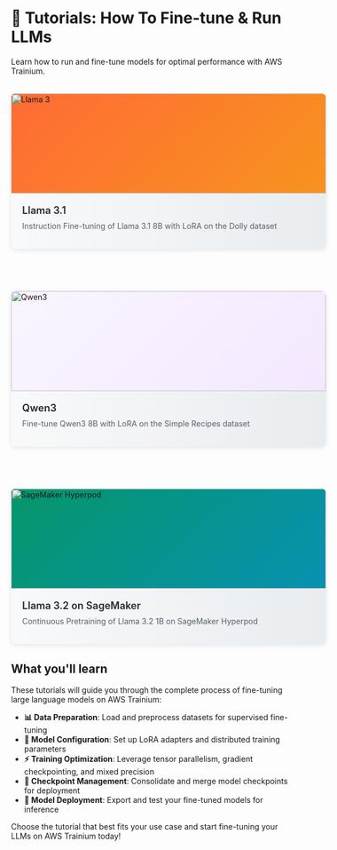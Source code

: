 <!---
Copyright 2025 The HuggingFace Team. All rights reserved.

Licensed under the Apache License, Version 2.0 (the "License");
you may not use this file except in compliance with the License.
You may obtain a copy of the License at

    http://www.apache.org/licenses/LICENSE-2.0

Unless required by applicable law or agreed to in writing, software
distributed under the License is distributed on an "AS IS" BASIS,
WITHOUT WARRANTIES OR CONDITIONS OF ANY KIND, either express or implied.
See the License for the specific language governing permissions and
limitations under the License.
-->
# 🚀  Tutorials: How To Fine-tune & Run LLMs

Learn how to run and fine-tune models for optimal performance with AWS Trainium.
<div style="display: grid !important; grid-template-columns: repeat(auto-fit, minmax(400px, 1fr)) !important; gap: 24px !important; margin: 32px -32px !important; padding: 0 32px !important; max-width: none !important; width: calc(100% + 64px) !important;">

<a href="./finetune_llama" style="text-decoration: none !important; color: inherit !important; display: block !important;">
<div style="border-radius: 8px !important; background-color: white !important; box-shadow: 0 2px 8px rgba(0,0,0,0.1) !important; transition: all 0.3s ease-in-out !important; cursor: pointer !important; display: flex !important; flex-direction: column !important; height: 280px !important; width: 100% !important; border: none !important;"
onmouseover="this.style.transform='translateY(-4px)'; this.style.boxShadow='0 8px 24px rgba(0,0,0,0.15)'; this.querySelector('.card-content').style.backgroundPosition='0% 0'" onmouseout="this.style.transform='translateY(0)'; this.style.boxShadow='0 2px 8px rgba(0,0,0,0.1)'; this.querySelector('.card-content').style.backgroundPosition='100% 0'">
  <div style="height: 180px !important; width: 100% !important; background: linear-gradient(135deg, #FF6B35 0%, #F7931E 100%) !important; display: flex !important; align-items: center !important; justify-content: center !important; position: relative !important; border: none !important; margin: 0 !important; padding: 0 !important; border-radius: 8px 8px 0 0 !important; overflow: hidden !important;">
    <img src="https://huggingface.co/datasets/huggingface/documentation-images/resolve/main/optimum/neuron/training_tutorials/llama-logo.png" alt="Llama 3" style="width: 100% !important; height: 100% !important; object-fit: cover !important; border: none !important; border-radius: 8px 8px 0 0 !important;" onerror="this.outerHTML='<div style=\'color: white; font-size: 48px; font-weight: bold; z-index: 10;
position: relative;\'>🦙</div>'"/>
  </div>
  <div class="card-content" style="padding: 20px !important; background: white !important;
background-image: linear-gradient(90deg, transparent 0%, #f8f9fa 50%, #e9ecef 100%) !important; background-size: 200% 100% !important; background-position: 100% 0 !important;
transition: background-position 0.4s ease-out !important; width: 100% !important; box-sizing: border-box !important; flex: 1 !important; border: none !important; margin: 0 !important;
border-radius: 0 0 8px 8px !important;">
    <h3 style="margin: 0 0 8px 0 !important; font-size: 18px !important;
font-weight: 600 !important; color: #24292e !important;">
      Llama 3.1
    </h3>
    <p style="margin: 0 !important;
font-size: 14px !important; color: #586069 !important; line-height: 1.4 !important;">
      Instruction Fine-tuning of Llama 3.1 8B with LoRA on the Dolly dataset
    </p>
  </div>
</div>
</a>

<a href="./finetune_qwen3" style="text-decoration: none !important;
color: inherit !important; display: block !important;">
<div style="border-radius: 8px !important; background-color: white !important; box-shadow: 0 2px 8px rgba(0,0,0,0.1) !important;
transition: all 0.3s ease-in-out !important; cursor: pointer !important; display: flex !important; flex-direction: column !important; height: 280px !important; width: 100% !important;
border: none !important;" onmouseover="this.style.transform='translateY(-4px)'; this.style.boxShadow='0 8px 24px rgba(0,0,0,0.15)'; this.querySelector('.card-content').style.backgroundPosition='0% 0'" onmouseout="this.style.transform='translateY(0)'; this.style.boxShadow='0 2px 8px rgba(0,0,0,0.1)';
this.querySelector('.card-content').style.backgroundPosition='100% 0'">
  <div style="height: 180px !important; width: 100% !important; background: linear-gradient(135deg, #faf5ff 0%, #f3e8ff 100%) !important; display: flex !important;
align-items: center !important; justify-content: center !important; position: relative !important; border: none !important; margin: 0 !important; padding: 0 !important;
border-radius: 8px 8px 0 0 !important; overflow: hidden !important;">
    <img src="https://huggingface.co/datasets/huggingface/documentation-images/resolve/main/optimum/neuron/training_tutorials/qwen3-logo.png" alt="Qwen3" style="width: 100% !important;
height: 100% !important; object-fit: cover !important; border: none !important; border-radius: 8px 8px 0 0 !important;" onerror="this.outerHTML='<div style=\'color: white; font-size: 48px;
font-weight: bold; z-index: 10; position: relative;\'>🔷</div>'"/>
  </div>
  <div class="card-content" style="padding: 20px !important; background: white !important;
background-image: linear-gradient(90deg, transparent 0%, #f8f9fa 50%, #e9ecef 100%) !important; background-size: 200% 100% !important; background-position: 100% 0 !important;
transition: background-position 0.4s ease-out !important; width: 100% !important; box-sizing: border-box !important; flex: 1 !important; border: none !important; margin: 0 !important;
border-radius: 0 0 8px 8px !important;">
    <h3 style="margin: 0 0 8px 0 !important; font-size: 18px !important;
font-weight: 600 !important; color: #24292e !important;">
      Qwen3
    </h3>
    <p style="margin: 0 !important;
font-size: 14px !important; color: #586069 !important; line-height: 1.4 !important;">
      Fine-tune Qwen3 8B with LoRA on the Simple Recipes dataset
    </p>
  </div>
</div>
</a>

<a href="./pretraining_hyperpod_llm" style="text-decoration: none !important;
color: inherit !important; display: block !important;">
<div style="border-radius: 8px !important; background-color: white !important; box-shadow: 0 2px 8px rgba(0,0,0,0.1) !important;
transition: all 0.3s ease-in-out !important; cursor: pointer !important; display: flex !important; flex-direction: column !important; height: 280px !important; width: 100% !important;
border: none !important;" onmouseover="this.style.transform='translateY(-4px)'; this.style.boxShadow='0 8px 24px rgba(0,0,0,0.15)'; this.querySelector('.card-content').style.backgroundPosition='0% 0'" onmouseout="this.style.transform='translateY(0)'; this.style.boxShadow='0 2px 8px rgba(0,0,0,0.1)';
this.querySelector('.card-content').style.backgroundPosition='100% 0'">
  <div style="height: 180px !important; width: 100% !important; background: linear-gradient(135deg, #059669 0%, #0891b2 100%) !important; display: flex !important;
align-items: center !important; justify-content: center !important; position: relative !important; border: none !important; margin: 0 !important; padding: 0 !important;
border-radius: 8px 8px 0 0 !important; overflow: hidden !important;">
    <img src="https://huggingface.co/datasets/huggingface/documentation-images/resolve/main/optimum/neuron/training_tutorials/sagemaker-logo.png" alt="SageMaker Hyperpod" style="width: 100% !important;
height: 100% !important; object-fit: cover !important; border: none !important; border-radius: 8px 8px 0 0 !important;" onerror="this.outerHTML='<div style=\'color: white; font-size: 28px;
font-weight: bold; text-align: center; z-index: 10; position: relative;\'>☁️<br/>SageMaker</div>'"/>
  </div>
  <div class="card-content" style="padding: 20px !important; background: white !important;
background-image: linear-gradient(90deg, transparent 0%, #f8f9fa 50%, #e9ecef 100%) !important; background-size: 200% 100% !important; background-position: 100% 0 !important;
transition: background-position 0.4s ease-out !important; width: 100% !important; box-sizing: border-box !important; flex: 1 !important; border: none !important; margin: 0 !important;
border-radius: 0 0 8px 8px !important;">
    <h3 style="margin: 0 0 8px 0 !important; font-size: 18px !important;
font-weight: 600 !important; color: #24292e !important;">
      Llama 3.2 on SageMaker
    </h3>
    <p style="margin: 0 !important;
font-size: 14px !important; color: #586069 !important; line-height: 1.4 !important;">
      Continuous Pretraining of Llama 3.2 1B on SageMaker Hyperpod
    </p>
  </div>
</div>
</a>

</div>

## What you'll learn

These tutorials will guide you through the complete process of fine-tuning large language models on AWS Trainium:

- **📊 Data Preparation**: Load and preprocess datasets for supervised fine-tuning
- **🔧 Model Configuration**: Set up LoRA adapters and distributed training parameters
- **⚡ Training Optimization**: Leverage tensor parallelism, gradient checkpointing, and mixed precision
- **💾 Checkpoint Management**: Consolidate and merge model checkpoints for deployment
- **🚀 Model Deployment**: Export and test your fine-tuned models for inference

Choose the tutorial that best fits your use case and start fine-tuning your LLMs on AWS Trainium today!
